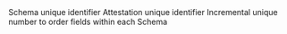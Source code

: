 <ParamField path="schema_uid">
Schema unique identifier
</ParamField>
<ParamField path="attestation_uid">
Attestation unique identifier
</ParamField>
<ParamField path="ordinality">
Incremental unique number to order fields within each Schema
</ParamField>

